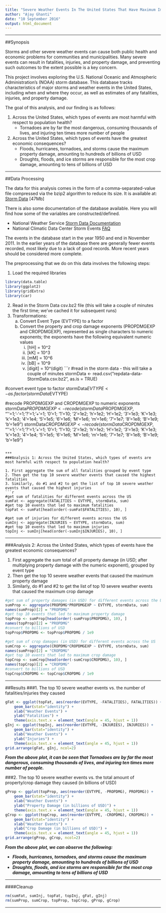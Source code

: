 ```yaml
---
title: "Severe Weather Events In The United States That Have Maximum Impact On The Economy And Public Health"
author: "Ajay Ghanti"
date: "10 September 2016"
output: html_document
---
```

***
##Synopsis

Storms and other severe weather events can cause both public health and economic problems for communities and municipalities. Many severe events can result in fatalities, injuries, and property damage, and preventing such outcomes to the extent possible is a key concern.

This project involves exploring the U.S. National Oceanic and Atmospheric Administration's (NOAA) storm database. This database tracks characteristics of major storms and weather events in the United States, including when and where they occur, as well as estimates of any fatalities, injuries, and property damage.

The goal of this analysis, and our finding is as follows:

1. Across the United States, which types of events are most harmful with respect to population health?
    * Tornadoes are by far the most dangerous, consuming thousands of lives, and injuring ten times more number of people
2. Across the United States, which types of events have the greatest economic consequences?
    * Floods, hurricanes, tornadoes, and storms cause the maximum property damage, amounting to hundreds of billions of USD
    * Droughts, floods, and ice storms are responsible for the most crop damage, amounting to tens of billions of USD

***
##Data Processing

The data for this analysis comes in the form of a comma-separated-value file compressed via the bzip2 algorithm to reduce its size. It is available at: [Storm Data](https://d396qusza40orc.cloudfront.net/repdata%2Fdata%2FStormData.csv.bz2) [47Mb]

There is also some documentation of the database available. Here you will find how some of the variables are constructed/defined.

* National Weather Service [Storm Data Documentation](https://d396qusza40orc.cloudfront.net/repdata%2Fpeer2_doc%2Fpd01016005curr.pdf)
* National Climatic Data Center Storm Events [FAQ](https://d396qusza40orc.cloudfront.net/repdata%2Fpeer2_doc%2FNCDC%20Storm%20Events-FAQ%20Page.pdf)

The events in the database start in the year 1950 and end in November 2011. In the earlier years of the database there are generally fewer events recorded, most likely due to a lack of good records. More recent years should be considered more complete.

The preprocessing that we do on this data involves the following steps:

1. Load the required libraries
```r
library(data.table)
library(ggplot2)
library(gridExtra)
library(car)
```

2. Read in the Storm Data csv.bz2 file (this will take a couple of minutes the first time; we've cached it for subsequent runs)
3. Transformations:
    a. Convert Event Type (EVTYPE) to a factor
    b. Convert the property and crop damage exponents (PROPDMGEXP and CROPDMGEXP), represented as single characters to numeric exponents; the exponents have the following equivalent numeric values
        i. [hH] = 10^2
        ii. [kK] = 10^3
        iii. [mM] = 10^6
        iv. [bB] = 10^9
        v. [digit] = 10^(digit)
```r
#read in the storm data - this will take a couple of minutes
stormData <- read.csv("repdata-data-StormData.csv.bz2", as.is = TRUE)

#convert event type to factor
stormData$EVTYPE <- as.factor(stormData$EVTYPE)

#recode PROPDMGEXP and CROPDMGEXP to numeric exponents
stormData$PROPDMGEXP <- recode(stormData$PROPDMGEXP, "''=1; '-'=1; '?'=1; '+'=1; '0'=1; '1'=10; '2'=1e2; 'h'=1e2; 'H'=1e2; '3'=1e3; 'K'=1e3; 'k'=1e3; '4'=1e4; '5'=1e5; '6'=1e6; 'M'=1e6; 'm'=1e6; '7'=1e7; '8'=1e8; 'B'=1e9; 'b'=1e9")
stormData$CROPDMGEXP <- recode(stormData$CROPDMGEXP, "''=1; '-'=1; '?'=1; '+'=1; '0'=1; '1'=10; '2'=1e2; 'h'=1e2; 'H'=1e2; '3'=1e3; 'K'=1e3; 'k'=1e3; '4'=1e4; '5'=1e5; '6'=1e6; 'M'=1e6; 'm'=1e6; '7'=1e7; '8'=1e8; 'B'=1e9; 'b'=1e9")
```

***
###Analysis 1: Across the United States, which types of events are most harmful with respect to population health?

1. First aggregate the sum of all fatalities grouped by event type
2. Then get the top 10 severe weather events that caused the highest fatalities
3. Similarly, do #1 and #2 to get the list of top 10 severe weather events that caused the highest injuries
```r
#get sum of fatalities for different events across the US
sumFat <- aggregate(FATALITIES ~ EVTYPE, stormData, sum)
#get top 10 events that led to maximum fatalities
topFat <- sumFat[head(order(-sumFat$FATALITIES), 10), ]

#get sum of injuries for different events across the US
sumInj <- aggregate(INJURIES ~ EVTYPE, stormData, sum)
#get top 10 events that led to maximum injuries
topInj <- sumInj[head(order(-sumInj$INJURIES), 10), ]
```

***
###Analysis 2: Across the United States, which types of events have the greatest economic consequences?

1. First aggregate the sum total of all property damage (in USD; after multiplying property damage with the numeric exponent), grouped by event type
2. Then get the top 10 severe weather events that caused the maximum property damage
3. Similarly, do #1 and #2 to get the list of top 10 severe weather events that caused the maximum crop damage
```r
#get sum of property damages (in USD) for different events across the US
sumProp <- aggregate(PROPDMG*PROPDMGEXP ~ EVTYPE, stormData, sum)
names(sumProp)[2] = "PROPDMG"
#get top 10 events that led to maximum property damage
topProp <- sumProp[head(order(-sumProp$PROPDMG), 10), ]
names(topProp)[2] = "PROPDMG"
#convert to billions of USD
topProp$PROPDMG <- topProp$PROPDMG / 1e9

#get sum of crop damages (in USD) for different events across the US
sumCrop <- aggregate(CROPDMG*CROPDMGEXP ~ EVTYPE, stormData, sum)
names(sumProp)[2] = "CROPDMG"
#get top 10 events that led to maximum crop damage
topCrop <- sumCrop[head(order(-sumCrop$CROPDMG), 10), ]
names(topCrop)[2] = "CROPDMG"
#convert to billions of USD
topCrop$CROPDMG <- topCrop$CROPDMG / 1e9
```

***
##Results
###1. The top 10 severe weather events vs. the number of fatalities/injuries they caused
```r
gFat <- ggplot(topFat, aes(reorder(EVTYPE, -FATALITIES), FATALITIES)) +
    geom_bar(stat="identity") +
    xlab("Weather Events") +
    ylab("Fatalities") +
    theme(axis.text.x = element_text(angle = 45, hjust = 1))
gInj <- ggplot(topInj, aes(reorder(EVTYPE, -INJURIES), INJURIES)) +
    geom_bar(stat="identity") +
    xlab("Weather Events") +
    ylab("Injuries") +
    theme(axis.text.x = element_text(angle = 45, hjust = 1))
grid.arrange(gFat, gInj, ncol=2)
```

<strong><em>
From the above plot, it can be seen that Tornadoes are by far the most dangerous, consuming thousands of lives, and injuring ten times more number of people.
</em></strong>

###2. The top 10 severe weather events vs. the total amount of property/crop damage they caused (in billions of USD)
```r
gProp <- ggplot(topProp, aes(reorder(EVTYPE, -PROPDMG), PROPDMG)) +
    geom_bar(stat="identity") +
    xlab("Weather Events") +
    ylab("Property Damage (in billions of USD)") +
    theme(axis.text.x = element_text(angle = 45, hjust = 1))
gCrop <- ggplot(topCrop, aes(reorder(EVTYPE, -CROPDMG), CROPDMG)) +
    geom_bar(stat="identity") +
    xlab("Weather Events") +
    ylab("Crop Damage (in billions of USD)") +
    theme(axis.text.x = element_text(angle = 45, hjust = 1))
grid.arrange(gProp, gCrop, ncol=2)
```

<strong><em>
From the above plot, we can observe the following:

* Floods, hurricanes, tornadoes, and storms cause the maximum property damage, amounting to hundreds of billions of USD
* Droughts, floods, and ice storms are responsible for the most crop damage, amounting to tens of billions of USD
</em></strong>

***
####Cleanup
```r
rm(sumFat, sumInj, topFat, topInj, gFat, gInj)
rm(sumProp, sumCrop, topProp, topCrop, gProp, gCrop)
```

***
